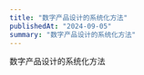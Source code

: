 ```yaml
---
title: "数字产品设计的系统化方法"
publishedAt: "2024-09-05"
summary: "数字产品设计的系统化方法"
---
```


<BigTitleTwoLines
  title="设计体系"
  subtitle="数字产品设计的系统化方法"
  tagline="Design Systems"
  subline="Methodology for Making Digital Products"
/>

数字产品设计的系统化方法


